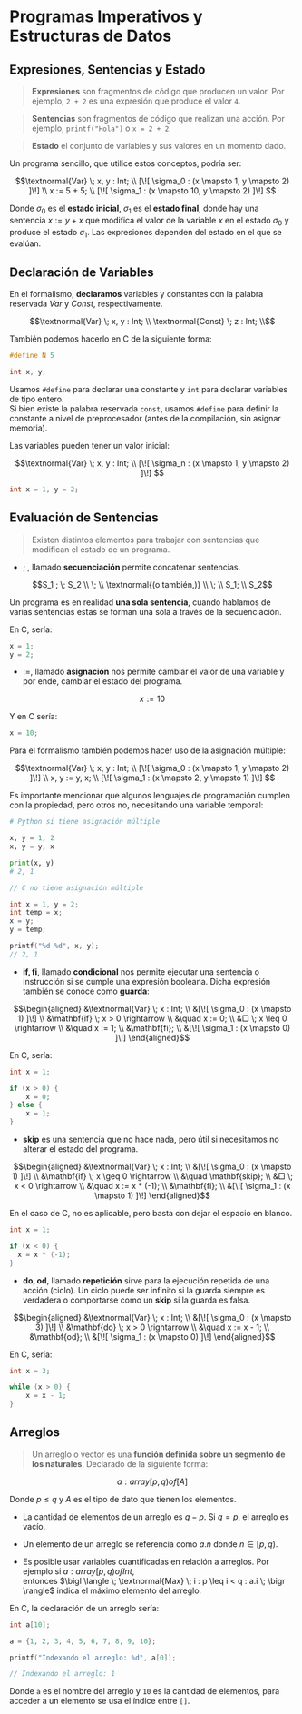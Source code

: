 # Programas Imperativos y Estructuras de Datos

## Expresiones, Sentencias y Estado

> **Expresiones** son fragmentos de código que producen un valor. Por ejemplo, `2 + 2` es una expresión que produce el valor `4`.

> **Sentencias** son fragmentos de código que realizan una acción. Por ejemplo, `printf("Hola")` o `x = 2 + 2`. 

> **Estado** el conjunto de variables y sus valores en un momento dado.

Un programa sencillo, que utilice estos conceptos, podría ser: 

```math 
\textnormal{Var} \; x, y : Int; \\
[\![ \sigma_0 : (x \mapsto 1, y \mapsto 2) ]\!] \\
x := 5 + 5; \\
[\![ \sigma_1 : (x \mapsto 10, y \mapsto 2) ]\!] 
```

Donde $\sigma_0$ es el **estado inicial**, $\sigma_1$ es el **estado final**, donde hay una sentencia $x := y + x$ que modifica el valor de la variable $x$ en el estado $\sigma_0$ y produce el estado $\sigma_1$. Las expresiones dependen del estado en el que se evalúan.

## Declaración de Variables

En el formalismo, **declaramos** variables y constantes con la palabra reservada $Var$ y $Const$, respectivamente. 

```math
\textnormal{Var} \; x, y : Int; \\
\textnormal{Const} \; z : Int; \\
```

También podemos hacerlo en C de la siguiente forma: 

```c
#define N 5

int x, y;
```

Usamos `#define` para declarar una constante y `int` para declarar variables de tipo entero.\
Si bien existe la palabra reservada `const`, usamos `#define` para definir la constante a nivel de preprocesador (antes de la compilación, sin asignar memoria).

Las variables pueden tener un valor inicial: 

```math
\textnormal{Var} \; x, y : Int; \\
[\![ \sigma_n : (x \mapsto 1, y \mapsto 2) ]\!] 
```

```c
int x = 1, y = 2;
```

## Evaluación de Sentencias 

> Existen distintos elementos para trabajar con sentencias que modifican el estado de un programa.

- $;\;$, llamado **secuenciación** permite concatenar sentencias. 

```math
S_1 ; \; S_2 \\
\; \\
\textnormal{(o también,)} \\
\; \\
S_1; \\
S_2
```

Un programa es en realidad **una sola sentencia**, cuando hablamos de varias sentencias estas se forman una sola a través de la secuenciación. 

En C, sería: 

```c
x = 1;
y = 2;
```

- $:=$, llamado **asignación** nos permite cambiar el valor de una variable y por ende, cambiar el estado del programa.

```math
x:=10
```

Y en C sería: 

```c
x = 10;
```

Para el formalismo también podemos hacer uso de la asignación múltiple:

```math
\textnormal{Var} \; x, y : Int; \\
[\![ \sigma_0 : (x \mapsto 1, y \mapsto 2) ]\!] \\
x, y := y, x; \\
[\![ \sigma_1 : (x \mapsto 2, y \mapsto 1) ]\!] 
```

Es importante mencionar que algunos lenguajes de programación cumplen con la propiedad, pero otros no, necesitando una variable temporal: 

```py 
# Python si tiene asignación múltiple

x, y = 1, 2
x, y = y, x

print(x, y) 
# 2, 1
```

```c
// C no tiene asignación múltiple

int x = 1, y = 2;
int temp = x;
x = y;
y = temp;

printf("%d %d", x, y);
// 2, 1
```

- $\mathbf{if, fi}$, llamado **condicional** nos permite ejecutar una sentencia o instrucción si se cumple una expresión booleana. Dicha expresión también se conoce como **guarda**:

```math
\begin{aligned}
&\textnormal{Var} \; x : Int; \\
&[\![ \sigma_0 : (x \mapsto 1) ]\!] \\
&\mathbf{if} \; x > 0 \rightarrow \\
&\quad x := 0; \\
&□ \; x \leq 0 \rightarrow \\
&\quad x := 1; \\
&\mathbf{fi}; \\
&[\![ \sigma_1 : (x \mapsto 0) ]\!] 
\end{aligned}
```

En C, sería: 

```c
int x = 1;

if (x > 0) {
    x = 0;
} else {
    x = 1;
}
```

- $\mathbf{skip}$ es una sentencia que no hace nada, pero útil si necesitamos no alterar el estado del programa.

```math
\begin{aligned}
&\textnormal{Var} \; x : Int; \\
&[\![ \sigma_0 : (x \mapsto 1) ]\!] \\
&\mathbf{if} \; x \geq 0 \rightarrow \\
&\quad \mathbf{skip}; \\
&□ \; x < 0 \rightarrow \\
&\quad x := x * (-1); \\
&\mathbf{fi}; \\
&[\![ \sigma_1 : (x \mapsto 1) ]\!] 
\end{aligned}
```

En el caso de C, no es aplicable, pero basta con dejar el espacio en blanco.

```c 
int x = 1;

if (x < 0) {
  x = x * (-1);
}
```

- $\mathbf{do, od}$, llamado **repetición** sirve para la ejecución repetida de una acción (ciclo). Un ciclo puede ser infinito si la guarda siempre es verdadera o comportarse como un $\mathbf{skip}$ si la guarda es falsa.

```math
\begin{aligned}
&\textnormal{Var} \; x : Int; \\
&[\![ \sigma_0 : (x \mapsto 3) ]\!] \\
&\mathbf{do} \; x > 0 \rightarrow \\
&\quad x := x - 1; \\
&\mathbf{od}; \\
&[\![ \sigma_1 : (x \mapsto 0) ]\!]
\end{aligned}
```

En C, sería: 

```c
int x = 3;

while (x > 0) {
    x = x - 1;
}
```

## Arreglos 

> Un arreglo o vector es una **función definida sobre un segmento de los naturales**. Declarado de la siguiente forma:

```math
a : array[p, q)of[A]
```

Donde $p \leq q$ y $A$ es el tipo de dato que tienen los elementos.

- La cantidad de elementos de un arreglo es $q - p$. Si $q = p$, el arreglo es vacío.

- Un elemento de un arreglo se referencia como $a.n$ donde $n \in [p, q)$.

- Es posible usar variables cuantificadas en relación a arreglos. Por ejemplo si $a : array[p, q)ofInt$,\
entonces $\bigl \langle \; \textnormal{Max} \; i : p \leq i < q : a.i \; \bigr \rangle$ indica el máximo elemento del arreglo.

En C, la declaración de un arreglo sería: 

```c
int a[10];

a = {1, 2, 3, 4, 5, 6, 7, 8, 9, 10};

printf("Indexando el arreglo: %d", a[0]);

// Indexando el arreglo: 1
```

Donde `a` es el nombre del arreglo y `10` es la cantidad de elementos, para acceder a un elemento se usa el índice entre `[]`.